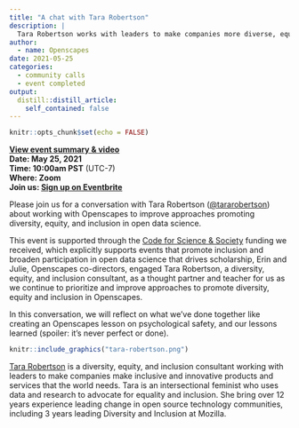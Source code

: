 ```yaml
---
title: "A chat with Tara Robertson"
description: |
  Tara Robertson works with leaders to make companies more diverse, equitable & inclusive. View event summary
author:
  - name: Openscapes
date: 2021-05-25
categories:
  - community calls
  - event completed
output:
  distill::distill_article:
    self_contained: false
---
```


```r
knitr::opts_chunk$set(echo = FALSE)
```

<!---**[View event summary](https://www.openscapes.org/blog/2021/03/25/rebel-alliance-dr-dawn-wright/)**  --->
**[View event summary & video](https://www.openscapes.org/blog/2021/05/27/tara-robertson/)**  
**Date: May 25, 2021**\
**Time: 10:00am PST** (UTC-7)\
**Where: Zoom**\
**Join us: [Sign up on Eventbrite](https://www.eventbrite.com/e/openscapes-community-call-with-tara-robertson-tickets-154045595523?aff=ebdsoporgprofile)**

Please join us for a conversation with Tara Robertson ([\@tararobertson](https://twitter.com/tararobertson)) about working with Openscapes to improve approaches promoting diversity, equity, and inclusion in open data science.

This event is supported through the [Code for Science & Society](https://codeforscience.org/) funding we received, which explicitly supports events that promote inclusion and broaden participation in open data science that drives scholarship, Erin and Julie, Openscapes co-directors, engaged Tara Robertson, a diversity, equity, and inclusion consultant, as a thought partner and teacher for us as we continue to prioritize and improve approaches to promote diversity, equity and inclusion in Openscapes.

In this conversation, we will reflect on what we’ve done together like creating an Openscapes lesson on psychological safety, and our lessons learned (spoiler: it's never perfect or done). 

```r
knitr::include_graphics("tara-robertson.png")  
```

[Tara Robertson](https://tararobertson.ca/) is a diversity, equity, and inclusion consultant working with leaders to make companies make inclusive and innovative products and services that the world needs. Tara is an intersectional feminist who uses data and research to advocate for equality and inclusion. She bring over 12 years experience leading change in open source technology communities, including 3 years leading Diversity and Inclusion at Mozilla.
